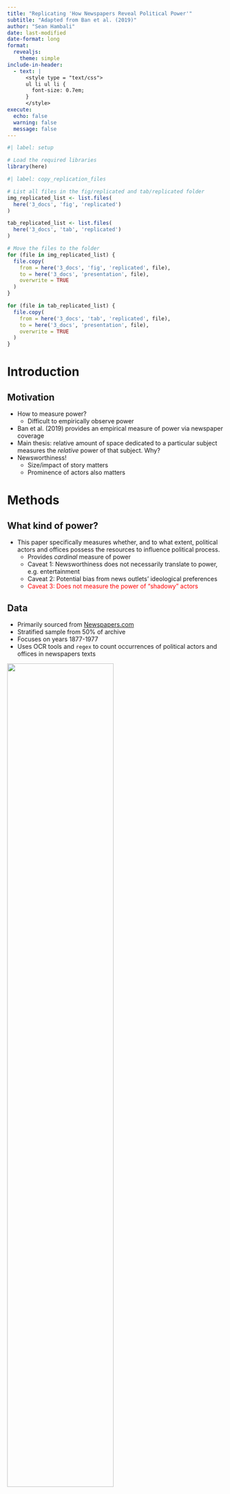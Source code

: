 ---
title: "Replicating 'How Newspapers Reveal Political Power'"
subtitle: "Adapted from Ban et al. (2019)"
author: "Sean Hambali"
date: last-modified
date-format: long
format: 
  revealjs:
    theme: simple
include-in-header: 
  - text: |
      <style type = "text/css">
      ul li ul li {
        font-size: 0.7em;
      }
      </style>
execute: 
  echo: false 
  warning: false 
  message: false
---

```{r}
#| label: setup

# Load the required libraries
library(here)
```

```{r}
#| label: copy_replication_files

# List all files in the fig/replicated and tab/replicated folder
img_replicated_list <- list.files(
  here('3_docs', 'fig', 'replicated')
)

tab_replicated_list <- list.files(
  here('3_docs', 'tab', 'replicated')
)

# Move the files to the folder 
for (file in img_replicated_list) {
  file.copy(
    from = here('3_docs', 'fig', 'replicated', file),
    to = here('3_docs', 'presentation', file),
    overwrite = TRUE
  )
}

for (file in tab_replicated_list) {
  file.copy(
    from = here('3_docs', 'tab', 'replicated', file),
    to = here('3_docs', 'presentation', file),
    overwrite = TRUE
  )
}

```


# Introduction

## Motivation

:::{.incremental}

* How to measure power?
  - Difficult to empirically observe power
* Ban et al. (2019) provides an empirical measure of power via newspaper coverage
* Main thesis: relative amount of space dedicated to a particular subject 
measures the *relative* power of that subject. Why?
* Newsworthiness!
  - Size/impact of story matters
  - Prominence of actors also matters

:::

# Methods

## What kind of power?

:::{.incremental}
* This paper specifically measures whether, and to what extent, political actors
and offices possess the resources to influence political process.
  + Provides *cardinal* measure of power
  + Caveat 1: Newsworthiness does not necessarily translate to power, e.g. entertainment
  + Caveat 2: Potential bias from news outlets' ideological preferences
  + <span style="color:red;">Caveat 3: Does not measure the power of "shadowy" actors</span>
:::


## Data {.smaller}

* Primarily sourced from [Newspapers.com](https://www.newspapers.com/)
* Stratified sample from 50% of archive
* Focuses on years 1877-1977
* Uses OCR tools and `regex` to count occurrences of political actors and offices in newspapers texts 

![](TabA1_original.png){width=70%}

# (Validation) Results

## Validation 1: Valuing congressional committees

* Hypothesis: More powerful congressional committees should get more news coverage.
* Ban et al. (2019) validates this hypothesis with committee "value" rankings constructed by Groseclose and Stewart (1998)

$$
\text{Relative Coverage of Committee}_i = \frac{\text{Committee}_i}{\sum^{19}_{i=1} \text{Committee}_i}
$$



## Result 1: Coverage vs Groseclose-Stewart rankings {.smaller}

:::: {.columns}

::: {.column width="50%"}
![Original](Fig1_committees_rankings.png)
:::

::: {.column width="50%"}
![Replication](Fig1.png)
:::

::::


## Validation 2: Newspaper coverage of House Speakers

Hypothesis: There should be spike in coverage in the periods where 
senators serve as party leaders


## Result 2: Coverage of speakers before, during and after leadership

:::: {.columns}

::: {.column width="50%"}
![Original](Fig2_leaders_before_after.png)
:::

::: {.column width="50%"}
![Replication](Fig2.png)
:::

::::


## Validation 3: Strong vs. weak mayors {.smaller}

* *Strong* mayors (mayor-council): 
  + Mayor and city council are elected separately
  + Mayor has broad executive authority
  
* *Weak* mayors (council-manager):
  + City council is the only elected office
  + Council appoints city manager to oversee executive branch
  + Mayor has little to no executive authority
  
* Hypothesis: Weaker mayor authority upon transition to council-manager setting,
thus lower mentions in newspapers.

$$
\hat{Y}_{ijt} = \frac{N_{ijt}}{\sum^{J}_{j=1} N_{ijt}}
$$

where $j \in \{\text{Mayor}, \text{City Manager}, \text{City Council}\}$, $N$, and $\hat{Y}$ denote mentions and relative proportions, respectively.


## Result 3A: Coverage of city offices, before and after reforms

:::: {.columns}

::: {.column width="50%"}
![Original](Fig3_mayors_new.png)
:::

::: {.column width="50%"}
![Replication](Fig3.png)
:::

::::


## Result 3B: Effect of switching from Mayor-Council to Council-Manager


![Original](Tab1_original.PNG)



## Result 3B: Effect of switching from Mayor-Council to Council-Manager


![Replication](Tab1.png)


## Validation 4: Coverage of Massachussets Executive Council {.smaller}

* Massachussets Executive Council is comprised of eight individuals elected from districts
* In late 1964, the council was stripped of its statutory powers following corruption and bribery charges
* Hypothesis: lower newspapers coverage on the Executive Council following the reform 

$$
\text{EC}_t = \frac{\text{EC}_t}{\text{EC}_t + \text{G}_t}
$$

where $\text{EC}$ and $\text{G}$ denote mentions of the Executive Council and the Governor in all available Massachussets newspapers, respectively.

## Result 4: Coverage of Massachussets Executive Council

:::: {.columns}

::: {.column width="50%"}
![Original](Fig4_ma_gov.png)
:::

::: {.column width="50%"}
![Replication](Fig4.png)
:::

::::


## Application: Measuring the power of state party committees

* Prediction: State committees are no longer as powerful as they once were
* Ban et al. (2019) uses newspaper coverage to measure the power of state committees relative to local committees

$$
\text{Relative Party Mentions}_{it} = \frac{\text{Party}_{it}}{\text{Party}_{it} + \text{Candidates}_{it}}
$$



## Result 5: Party Committee Power in 9 U.S. States

:::: {.columns}

::: {.column width="50%"}
![Original](Fig6_state_power.png)
:::

::: {.column width="50%"}
![Replication](Fig5.png)
:::

::::


# A Closer Look at the Replication Exercise

## Differences from the original results

:::{.incremental}
* Able to replicate all of the main findings 
* Minor differences in standard errors reported in regression table 3B
:::

## Replication diagnosis {.smaller}

* The authors could not provide access to the raw newspapers data since they are 
proprietary data.
* They only provide cleaned, aggregated term counts across years, states, etc.
* As such, I wasn't able to replicate the crucial first half of the paper, i.e., pre-processing the text.

![](screenshot_data_interface.png){width=70%}

## Replication diagnosis {.smaller}

* The authors used Stata to pre-process the term counts to generate measures of interest and R to visualize the output
* I convert all Stata codes to R, posted all codes and output images/tables on [GitHub](https://github.com/jswsean/PPOL6081_replication_1).
* I find one minor error in their code:

```{r}
#| eval: false
#| echo: true

... %>%
  mutate(
    # Generate relative proportions
    rel_mayor_council_total = r_city_council + r_mayor,
    rel_mayor_council_control_total = r_control_sum_city_council + r_control_sum_mayor,
    rel_mayor_council = r_mayor / rel_mayor_council_total,
    rel_mayor_council_control = r_control_sum_mayor / rel_mayor_council_control_total, 
    
    # In the original paper, r_mayor was used instead of r_mayor_x
    rel_mayor_council_total_x = r_city_council_x + r_mayor_x, 
    rel_mayor_council_x = r_mayor_x / rel_mayor_council_total_x
  ) %>%
...

```



## Possible extensions

:::{.incremental}
* Possible extensions:

  - Application to the Indonesian case: rapid decentralization in 1998 shifts political power from central government to local government
  - Possible extension to other mediums, e.g., news broadcast?
  - Robustness checks to the DiD regression under new approaches by Callaway & Sant'Anna (2020), Chaisemartin & D'Haultfœuille (2020)

* Limitations for extension:
  - Limited nuance of the power being measured
  - Limited use in developing country context due to pervasive power of "shadowy" political actors
  - Limited use of newspapers in modern context, and possible changes to the incentive structure of newspaper outlets
:::

